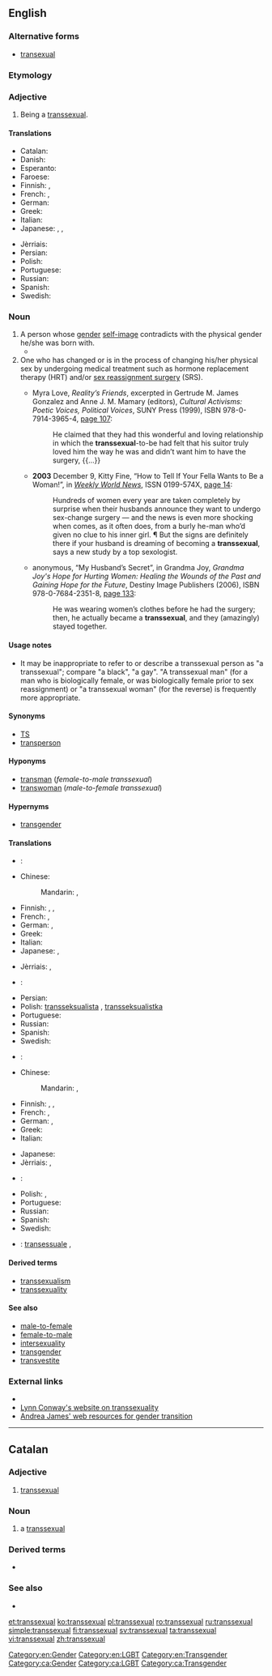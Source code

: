 ==English==

===Alternative forms===
* [[transexual]]

===Etymology===
{{prefix|trans|sexual}}

===Adjective===
{{en-adj}}

# {{context|of a person|lang=en}} Being a [[#Noun|transsexual]].

====Translations====
{{trans-top|being a transsexual}}
* Catalan: {{t-|ca|transexual}}
* Danish: {{t-|da|transseksuel}}
* Esperanto: {{t|eo|transsekseca}}
* Faroese: {{t-|fo|umkyndur}}
* Finnish: {{t-|fi|transseksuaalinen}}, {{t+|fi|transsukupuolinen}}
* French: {{t+|fr|transsexuel|m}}, {{t+|fr|transsexuelle|f}}
* German: {{t-|de|transsexuell}}
* Greek: {{t-|el|διαφυλικός|m|tr=diafylikós}}
* Italian: {{t+|it|transessuale|m}}
* Japanese: {{t-|ja|性同一性障害|alt=性同一性障害の|tr=[[せいどういつせいしょうがいの]], sē-dōitsusē-shōgai no}}, {{t-|ja|性別移行|alt=性別移行の|tr=[[せいべついこうの]], sēbetsu-ikō no}}, {{t-|ja|性転換|alt=性転換の|tr=[[せいてんかんの]], sē-tenkan no}}
{{trans-mid}}
* Jèrriais: {{tø|roa-jer|transsexuel}}
* Persian: {{t+|fa|دوجنسه|tr=do-jense|sc=fa-Arab}}
* Polish: {{t-|pl|transseksualny|m}}
* Portuguese: {{t+|pt|transexual|m|f}}
* Russian: {{t+|ru|транссексуальный|tr=transsɛksuálʹnyj|sc=Cyrl}}
* Spanish: {{t-|es|transexual}}
* Swedish: {{t+|sv|transsexuell}}
{{trans-bottom}}

===Noun===
{{en-noun}}

# A person whose [[gender]] [[self-image]] contradicts with the physical gender he/she was born with.
#* {{quote-video|year=1995|title=[[w:To Wong Foo, Thanks For Everything! Julie Newmar|To Wong Foo, Thanks For Everything! Julie Newmar]]
|passage=When a man is a woman trapped in a man's body, and has a little operation, he is a '''transsexual'''.}}
# One who has changed or is in the process of changing his/her physical sex by undergoing medical treatment such as hormone replacement therapy (HRT) and/or [[sex reassignment surgery]] (SRS).
#* {{ante|1998}} Myra Love, ''Reality’s Friends'', excerpted in Gertrude M. James Gonzalez and Anne J. M. Mamary (editors), ''Cultural Activisms: Poetic Voices, Political Voices'', SUNY Press (1999), ISBN 978-0-7914-3965-4, [http://books.google.com/books?id=BDboCztcUoIC&pg=PA107&dq=transsexual page 107]:
#*: He claimed that they had this wonderful and loving relationship in which the '''transsexual'''-to-be had felt that his suitor truly loved him the way he was and didn’t want him to have the surgery, {{...}}
#* '''2003''' December 9, Kitty Fine, “How to Tell If Your Fella Wants to Be a Woman!”, in ''[[w:Weekly World News|Weekly World News]]'', ISSN 0199-574X, [http://books.google.com/books?id=KPMDAAAAMBAJ&pg=PA14&dq=transsexual page 14]:
#*: Hundreds of women every year are taken completely by surprise when their husbands announce they want to undergo sex-change surgery — and the news is even more shocking when comes, as it often does, from a burly he-man who’d given no clue to his inner girl. ¶ But the signs are definitely there if your husband is dreaming of becoming a '''transsexual''', says a new study by a top sexologist.
#* {{ante|2006}} anonymous, “My Husband’s Secret”, in Grandma Joy, ''Grandma Joy's Hope for Hurting Women: Healing the Wounds of the Past and Gaining Hope for the Future'', Destiny Image Publishers (2006), ISBN 978-0-7684-2351-8, [http://books.google.com/books?id=sitDp-3kf6wC&pg=PA133&dq=transsexual page 133]:
#*: He was wearing women’s clothes before he had the surgery; then, he actually became a '''transsexual''', and they (amazingly) stayed together.

====Usage notes====
* It may be inappropriate to refer to or describe a transsexual person as "a transsexual"; compare "a black", "a gay". "A transsexual man" (for a man who is biologically female, or was biologically female prior to sex reassignment) or "a transsexual woman" (for the reverse) is frequently more appropriate.

====Synonyms====
* [[TS]]
* [[transperson]]

====Hyponyms====
* [[transman]] (''female-to-male transsexual'')
* [[transwoman]] (''male-to-female transsexual'')

====Hypernyms====
* [[transgender]]

====Translations====
{{trans-top|person with contradicting sexual self-image}}
* {{trreq|ar}}:
* Chinese:
*: Mandarin: {{t-|cmn|變性者|sc=Hani}}, {{t-|cmn|变性者|tr=biànxìngzhě|sc=Hani}}
* Finnish: {{t+|fi|transseksuaali}}, {{t+|fi|transsukupuolinen}}, {{t+|fi|transu}}
* French: {{t+|fr|transsexuel|m}}, {{t+|fr|transsexuelle|f}}
* German: {{t-|de|Transsexueller|m}}, {{t-|de|Transsexuelle|f}}
* Greek: {{t-|el|διαφυλικός|m|tr=diafylikós}}
* Italian: {{t+|it|transessuale|m}}
* Japanese: {{t-|ja|性同一性障害者|tr=[[せいどういつせいしょうがいしゃ]], sē-dōitsusē-shōgai-sha}}, {{t-|ja|性別移行者|tr=[[せいべついこうしゃ]], sēbetsu-ikō-sha}}
{{trans-mid}}
* Jèrriais: {{tø|roa-jer|transsexuel|m}}, {{tø|roa-jer|transsexuelle|f}}
* {{trreq|ko}}:
* Persian: {{t+|fa|دوجنسه|tr=do-jense|sc=fa-Arab}}
* Polish: [[transseksualista]] {{m}}, [[transseksualistka]] {{f}}
* Portuguese: {{t+|pt|transexual|m|f}}
* Russian: {{t+|ru|транссексуал|m|tr=transsɛksuál}}
* Spanish: {{t-|es|transexual|m|f}}
* Swedish: {{t-|sv|transexuell}}
{{trans-bottom}}

{{trans-top|person who has changed his/her sex}}
* {{trreq|ar}}:
* Chinese:
*: Mandarin: {{t-|cmn|變性者|sc=Hani}}, {{t-|cmn|变性者|tr=biànxìngzhě|sc=Hani}}
* Finnish: {{t+|fi|transseksuaali}}, {{t+|fi|transsukupuolinen}}, {{t+|fi|transu}}
* French: {{t+|fr|transsexuel|m}}, {{t+|fr|transsexuelle|f}}
* German: {{t-|de|Transsexueller|m}}, {{t-|de|Transsexuelle|f}}
* Greek: {{t-|el|διαφυλικός|m|tr=diafylikós}}
* Italian: {{t+|it|transessuale|m}}
{{trans-mid}}
* Japanese: {{t-|ja|性転換者|tr=[[せいてんかんしゃ]], sē-tenkan-sha}}
* Jèrriais: {{tø|roa-jer|transsexuel|m}}, {{tø|roa-jer|transsexuelle|f}}
* {{trreq|ko}}:
* Polish: {{t+|pl|transseksualista|m}}, {{t-|pl|transseksualistka|f}}
* Portuguese: {{t+|pt|transexual|m|f}}
* Russian: {{t+|ru|транссексуал|m|tr=transsɛksuál}}
* Spanish: {{t-|es|transexual|m|f}}
* Swedish: {{t-|sv|transexuell}}
{{trans-bottom}}

{{checktrans-top}}
* {{ttbc|it}}: [[transessuale]] {{m}},{{f}}
{{trans-bottom}}

====Derived terms====
* [[transsexualism]]
* [[transsexuality]]

====See also====
* [[male-to-female]]
* [[female-to-male]]
* [[intersexuality]]
* [[transgender]]
* [[transvestite]]

===External links===
* {{projectlink|pedia|Transsexualism}}
* [http://ai.eecs.umich.edu/people/conway/conway.html Lynn Conway's website on transsexuality]
* [http://www.tsroadmap.com Andrea James' web resources for gender transition]

[[Category:en:Gender]]
[[Category:en:LGBT]]
[[Category:en:Transgender]]

----

==Catalan==

===Adjective===
{{ca-adj|mf}}

# [[#English|transsexual]]

===Noun===
{{ca-noun|mf}}

# a [[#English|transsexual]]

===Derived terms===
* {{l|ca|transsexualitat}}

===See also===
* {{l|ca|transgènere}}

[[Category:ca:Gender]]
[[Category:ca:LGBT]]
[[Category:ca:Transgender]]

[[et:transsexual]]
[[ko:transsexual]]
[[pl:transsexual]]
[[ro:transsexual]]
[[ru:transsexual]]
[[simple:transsexual]]
[[fi:transsexual]]
[[sv:transsexual]]
[[ta:transsexual]]
[[vi:transsexual]]
[[zh:transsexual]]